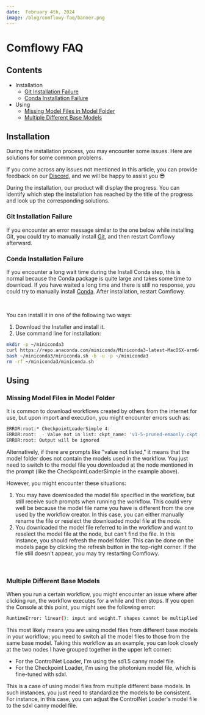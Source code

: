 ```yaml
---
date:  February 4th, 2024
image: /blog/comflowy-faq/banner.png
---
```


# Comflowy FAQ


## Contents

- Installation
  - [Git Installation Failure](#git-installation-failure)
  - [Conda Installation Failure](#conda-installation-failure)
- Using
  - [Missing Model Files in Model Folder](#missing-model-files-in-model-folder)
  - [Multiple Different Base Models](#multiple-different-base-models)

## Installation

During the installation process, you may encounter some issues. Here are solutions for some common problems.

If you come across any issues not mentioned in this article, you can provide feedback on our [Discord](https://discord.gg/xqB9VyEX), and we will be happy to assist you 😎

During the installation, our product will display the progress. You can identify which step the installation has reached by the title of the progress and look up the corresponding solutions.

### Git Installation Failure

If you encounter an error message similar to the one below while installing Git, you could try to manually install [Git](https://git-scm.com/), and then restart Comflowy afterward.
<br/>
<PhotoProvider>
  <PhotoView src="/blog/comflowy-faq/001.png">
    <img src="/blog/comflowy-faq/001.png" alt="" />
  </PhotoView>
</PhotoProvider>

### Conda Installation Failure

If you encounter a long wait time during the Install Conda step, this is normal because the Conda package is quite large and takes some time to download. If you have waited a long time and there is still no response, you could try to manually install [Conda](https://docs.conda.io/projects/miniconda/en/latest/). After installation, restart Comflowy.

<br/>
<PhotoProvider>
  <PhotoView src="/blog/comflowy-faq/002.png">
    <img src="/blog/comflowy-faq/002.png" alt="" />
  </PhotoView>
</PhotoProvider>

You can install it in one of the following two ways:
1. Download the Installer and install it.
2. Use command line for installation:

```bash
mkdir -p ~/miniconda3
curl https://repo.anaconda.com/miniconda/Miniconda3-latest-MacOSX-arm64.sh -o ~/miniconda3/miniconda.sh
bash ~/miniconda3/miniconda.sh -b -u -p ~/miniconda3
rm -rf ~/miniconda3/miniconda.sh
```

## Using

### Missing Model Files in Model Folder

It is common to download workflows created by others from the internet for use, but upon import and execution, you might encounter errors such as:

```bash
ERROR:root:* CheckpointLoaderSimple 4:
ERROR:root:  - Value not in list: ckpt_name: 'v1-5-pruned-emaonly.ckpt' not in (list of length 24)
ERROR:root: Output will be ignored
```

Alternatively, if there are prompts like "value not listed," it means that the model folder does not contain the models used in the workflow. You just need to switch to the model file you downloaded at the node mentioned in the prompt (like the CheckpointLoaderSimple in the example above).

However, you might encounter these situations:

1. You may have downloaded the model file specified in the workflow, but still receive such prompts when running the workflow. This could very well be because the model file name you have is different from the one used by the workflow creator. In this case, you can either manually rename the file or reselect the downloaded model file at the node.
2. You downloaded the model file referred to in the workflow and want to reselect the model file at the node, but can't find the file. In this instance, you should refresh the model folder. This can be done on the models page by clicking the refresh button in the top-right corner. If the file still doesn't appear, you may try restarting Comflowy.

<br/>
<PhotoProvider>
  <PhotoView src="/blog/comflowy-faq/004.png">
    <img src="/blog/comflowy-faq/004.png" alt="" className='rounded-lg'/>
  </PhotoView>
</PhotoProvider>

### Multiple Different Base Models

When you run a certain workflow, you might encounter an issue where after clicking run, the workflow executes for a while and then stops. If you open the Console at this point, you might see the following error:

```bash
RuntimeError: linear(): input and weight.T shapes cannot be multiplied (154x2048 and 768x320)
```

This most likely means you are using model files from different base models in your workflow; you need to switch all the model files to those from the same base model.
Taking this workflow as an example, you can look closely at the two nodes I have grouped together in the upper left corner:
* For the ControlNet Loader, I'm using the sd1.5 canny model file.
* For the Checkpoint Loader, I'm using the photonium model file, which is fine-tuned with sdxl.

This is a case of using model files from multiple different base models. In such instances, you just need to standardize the models to be consistent. For instance, in this case, you can adjust the ControlNet Loader's model file to the sdxl canny model file.

<br/>
<PhotoProvider>
  <PhotoView src="/blog/comflowy-faq/003.png">
    <img src="/blog/comflowy-faq/003.png" alt="" className='rounded-lg'/>
  </PhotoView>
</PhotoProvider>
